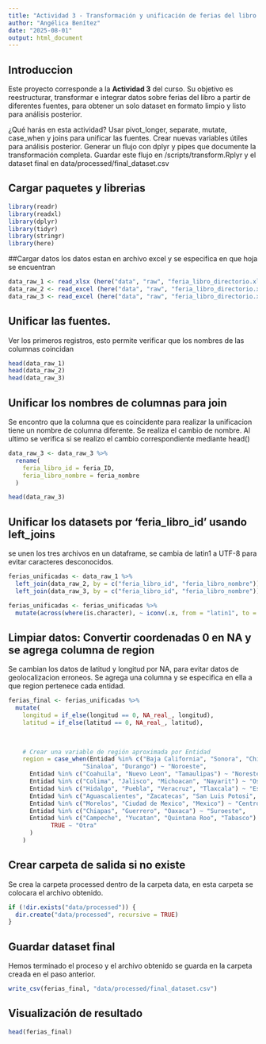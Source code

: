 ---
title: "Actividad 3 - Transformación y unificación de ferias del libro "
author: "Angélica Benítez"
date: "2025-08-01"
output: html_document
---


## Introduccion
Este proyecto corresponde a la **Actividad 3** del curso. Su objetivo es reestructurar, transformar e integrar datos sobre ferias del libro a partir de diferentes fuentes, para obtener un solo dataset en formato limpio y listo para análisis posterior.

¿Qué harás en esta actividad?
    Usar pivot_longer, separate, mutate, case_when y joins para unificar las fuentes.
    Crear nuevas variables útiles para análisis posterior.
    Generar un flujo con dplyr y pipes que documente la transformación completa.
    Guardar este flujo en /scripts/transform.Rplyr y el dataset final en      data/processed/final_dataset.csv


## Cargar paquetes y librerias

```{r}

library(readr)
library(readxl)
library(dplyr)
library(tidyr)
library(stringr)
library(here)

```

##Cargar datos
los datos estan en archivo excel y se especifica en que hoja se encuentran 
```{r }
data_raw_1 <- read_xlsx (here("data", "raw", "feria_libro_directorio.xlsx"), sheet = "Feria")
data_raw_2 <- read_excel (here("data", "raw", "feria_libro_directorio.xlsx" ), sheet = "Directorio")
data_raw_3 <- read_excel (here("data", "raw", "feria_libro_directorio.xlsx"), sheet = "Ubicacion_geoespacial")


```

## Unificar las fuentes.
 Ver los primeros registros, esto permite verificar que los nombres de las columnas coincidan 
```{r}
head(data_raw_1)
head(data_raw_2)
head(data_raw_3)
```

## Unificar los nombres de columnas para join
Se encontro que la columna que es coincidente para realizar la unificacion tiene un nombre de columna diferente. Se realiza el cambio de nombre. Al ultimo se verifica si se realizo el cambio correspondiente mediante head()

```{r}
data_raw_3 <- data_raw_3 %>%
  rename( 
    feria_libro_id = feria_ID,
    feria_libro_nombre = feria_nombre
  )

head(data_raw_3)
```

## Unificar los datasets por 'feria_libro_id' usando left_joins
se unen los tres archivos en un dataframe, se cambia de latin1 a UTF-8 para evitar caracteres desconocidos. 
```{r}
ferias_unificadas <- data_raw_1 %>%
  left_join(data_raw_2, by = c("feria_libro_id", "feria_libro_nombre")) %>%
  left_join(data_raw_3, by = c("feria_libro_id", "feria_libro_nombre"))

ferias_unificadas <- ferias_unificadas %>%
  mutate(across(where(is.character), ~ iconv(.x, from = "latin1", to = "UTF-8")))


```

## Limpiar datos: Convertir coordenadas 0 en NA y se agrega columna de region
Se cambian los datos de latitud y longitud por NA, para evitar datos de geolocalizacion erroneos. 
Se agrega una columna y se especifica en ella a que region pertenece cada entidad. 

```{r}
ferias_final <- ferias_unificadas %>%
  mutate(
    longitud = if_else(longitud == 0, NA_real_, longitud),
    latitud = if_else(latitud == 0, NA_real_, latitud),
    

    
    # Crear una variable de región aproximada por Entidad
    region = case_when(Entidad %in% c("Baja California", "Sonora", "Chihuahua", "Baja California Sur", 
                     "Sinaloa", "Durango") ~ "Noroeste",
      Entidad %in% c("Coahuila", "Nuevo Leon", "Tamaulipas") ~ "Noreste",
      Entidad %in% c("Colima", "Jalisco", "Michoacan", "Nayarit") ~ "Oste",
      Entidad %in% c("Hidalgo", "Puebla", "Veracruz", "Tlaxcala") ~ "Este",
      Entidad %in% c("Aguascalientes", "Zacatecas", "San Luis Potosi", "Guanajuato", "Queretaro") ~ "Centro-Norte",
      Entidad %in% c("Morelos", "Ciudad de Mexico", "Mexico") ~ "Centro-Sur",
      Entidad %in% c("Chiapas", "Guerrero", "Oaxaca") ~ "Suroeste",
      Entidad %in% c("Campeche", "Yucatan", "Quintana Roo", "Tabasco") ~ "Sureste",
            TRUE ~ "Otra"  
      )
    )


```

## Crear carpeta de salida si no existe
Se crea la carpeta processed dentro de la carpeta data, en esta carpeta se colocara el archivo obtenido. 
```{r}
if (!dir.exists("data/processed")) {
  dir.create("data/processed", recursive = TRUE)
}

```

## Guardar dataset final
Hemos terminado el proceso y el archivo obtenido se guarda en la carpeta creada en el paso anterior. 
```{r}
write_csv(ferias_final, "data/processed/final_dataset.csv")

```

## Visualización de resultado
```{r}
head(ferias_final)

```

